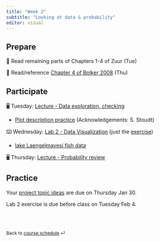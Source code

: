 ```yaml
---
title: "Week 2"
subtitle: "Looking at data & probability"
editor: visual
---
```


## Prepare

📖 Read remaining parts of Chapters 1-4 of Zuur (Tue)

📖 Read/reference [Chapter 4 of Bolker 2008](https://ms.mcmaster.ca/~bolker/emdbook/chap4A.pdf) (Thu)

## Participate

🖥️ Tuesday: [Lecture - Data exploration, checking](../lectures/lec-03.html)

-   [Plot description practice](https://docs.google.com/presentation/d/1AJPZuNBhbxAXbOvNYvAp-Kk8VVv4nddPTINrlcxsjkg/edit?usp=sharing) (Acknowledgements: S. Stoudt)

⌨️ Wednesday: [Lab 2 - Data Visualization](../labs/lab-02.html) (just the [exercise](../labs/lab-exercise-02.pdf))

-   [lake Laengelmavesi fish data](https://github.com/gavinfay/mar536-biolstats2-s23/tree/main/data/Laengelmavesi2.xlsx)

🖥️ Thursday: [Lecture - Probability review](../lectures/lec-02.pdf)

## Practice

Your [project topic ideas](../project-description.html) are due on Thursday Jan 30.

Lab 2 exercise is due before class on Tuesday Feb 4.

<br><br>

::: {style="font-size: 0.875em;"}
Back to [course schedule](/ "Course schedule") ⏎
:::
